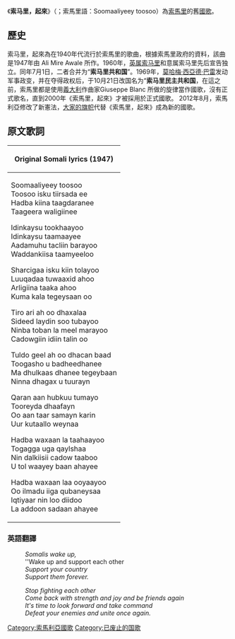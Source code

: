 {{Infobox anthem
|title         = 索马里，起来
|alt_title     =Soomaaliyeey toosoo
|chinese_title  = 索马里，起来
|image         = Flag-map of Somalia.svg
|image_size    =
|caption       =
|prefix        = 国歌
|country       = {{SOM}}
|author        = Ali Mire Awale
|lyrics_date   =
|composer      = Yusuf Haji Aden/Ali Mire Awale
|music_date    = 1940s
|adopted       = 2000
|until         =2012
|sound         =
|sound_title   =
}}

《'''索马里，起來'''》（{{lang-ar|يا صومال استيقظي}}；索馬里語：Soomaaliyeey toosoo）為[[索馬里|索馬里]]的舊[[國歌|國歌]]。

==歷史==
索马里，起來為在1940年代流行於索馬里的歌曲，根據索馬里政府的資料，該曲是1947年由 Ali Mire Awale 所作。1960年，[[英属索马里|英属索马里]]和意属索马里先后宣告独立。同年7月1日，二者合并为“'''索马里共和国'''”。1969年，[[莫哈梅·西亞德·巴雷|莫哈梅·西亞德·巴雷]]发动军事政变，并在夺得政权后，于10月21日改国名为“'''索马里民主共和国'''，在這之前，索馬里都是使用[[義大利|義大利]]作曲家Giuseppe Blanc 所做的旋律當作國歌，沒有正式歌名，直到2000年《索馬里，起來》才被採用於正式國歌。
2012年8月，索馬利亞修改了新憲法，[[大家的旗帜|大家的旗帜]]代替《索馬里，起來》成為新的國歌。

==原文歌詞==
{| align= border=1 cellpadding=6 cellspacing=0 style="margin: 0 0 0 1em; background: #ffffff; border: 1px #aaaaaa solid; border-collapse: collapse; text-align:left; font-size: 95%;"
|- style="text-align:center; background: lightblue; border-bottom:2px solid black;"

!'''Original Somali lyrics (1947)'''
|-
|
Soomaaliyeey toosoo <br>
Toosoo isku tiirsada ee <br>
Hadba kiina taagdaranee <br>
Taageera waligiinee

Idinkaysu tookhaayoo <br>
Idinkaysu taamaayee <br>
Aadamuhu tacliin barayoo <br>
Waddankiisa taamyeeloo

Sharcigaa isku kiin tolayoo <br>
Luuqadaa tuwaaxid ahoo <br>
Arligiina taaka ahoo <br>
Kuma kala tegeysaan oo

Tiro ari ah oo dhaxalaa <br>
Sideed laydin soo tubayoo <br>
Ninba toban la meel marayoo <br>
Cadowgiin idiin talin oo

Tuldo geel ah oo dhacan baad <br>
Toogasho u badheedhanee <br>
Ma dhulkaas dhanee tegeybaan <br>
Ninna dhagax u tuurayn

Qaran aan hubkuu tumayo <br>
Tooreyda dhaafayn <br>
Oo aan taar samayn karin <br>
Uur kutaallo weynaa

Hadba waxaan la taahaayoo <br>
Togagga uga qaylshaa <br>
Nin dalkiisii cadow taaboo <br>
U tol waayey baan ahayee

Hadba waxaan laa ooyaayoo <br>
Oo ilmadu iiga qubaneysaa <br>
Iqtiyaar nin loo diidoo <br>
La addoon sadaan ahayee
|}

===英語翻譯===
:''Somalis wake up,''
:''Wake up and support each other
:''Support your country''
:''Support them forever.''

:''Stop fighting each other''
:''Come back with strength and joy and be friends again''
:''It's time to look forward and take command''
:''Defeat your enemies and unite once again.''

{{非洲各國家和地区國歌}}
[[Category:索馬利亞國歌|Category:索馬利亞國歌]]
[[Category:已废止的国歌|Category:已废止的国歌]]
